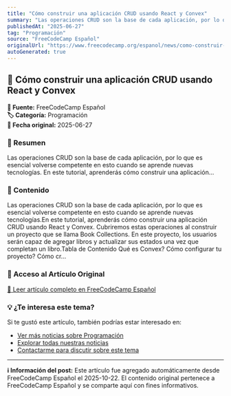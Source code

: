 ```yaml
---
title: "Cómo construir una aplicación CRUD usando React y Convex"
summary: "Las operaciones CRUD son la base de cada aplicación, por lo que es esencial volverse competente en esto cuando se aprende nuevas tecnologías. En este tutorial, aprenderás cómo construir una aplicación..."
publishedAt: "2025-06-27"
tag: "Programación"
source: "FreeCodeCamp Español"
originalUrl: "https://www.freecodecamp.org/espanol/news/como-construir-una-aplicacion-crud-usando-react-y-convex/"
autoGenerated: true
---
```


## 📰 Cómo construir una aplicación CRUD usando React y Convex

<div style={{background: '#f8f9fa', padding: '1rem', borderRadius: '8px', margin: '1rem 0', borderLeft: '4px solid #007bff'}}>

**📡 Fuente:** FreeCodeCamp Español  
**🏷️ Categoría:** Programación  
**📅 Fecha original:** 2025-06-27

</div>

### 📝 Resumen

Las operaciones CRUD son la base de cada aplicación, por lo que es esencial volverse competente en esto cuando se aprende nuevas tecnologías. En este tutorial, aprenderás cómo construir una aplicación...

### 📖 Contenido

Las operaciones CRUD son la base de cada aplicación, por lo que es esencial volverse competente en esto cuando se aprende nuevas tecnologías.En este tutorial, aprenderás cómo construir una aplicación CRUD usando React y Convex. Cubriremos estas operaciones al construir un proyecto que se llama Book Collections. En este proyecto, los usuarios serán capaz de agregar libros y actualizar sus estados una vez que completan un libro.Tabla de Contenido Qué es Convex? Cómo configurar tu proyecto? Cómo cr...

### 🔗 Acceso al Artículo Original

<div style={{textAlign: 'center', margin: '2rem 0'}}>
  <a href="https://www.freecodecamp.org/espanol/news/como-construir-una-aplicacion-crud-usando-react-y-convex/" target="_blank" rel="noopener noreferrer" 
     style={{display: 'inline-block', background: '#007bff', color: 'white', padding: '12px 24px', 
            textDecoration: 'none', borderRadius: '8px', fontWeight: 'bold', 
            boxShadow: '0 2px 4px rgba(0,123,255,0.3)', transition: 'all 0.3s ease'}}>
    📖 Leer artículo completo en FreeCodeCamp Español
  </a>
</div>

### 💡 ¿Te interesa este tema?

Si te gustó este artículo, también podrías estar interesado en:

- [Ver más noticias sobre Programación](/noticias?tag=Programación)
- [Explorar todas nuestras noticias](/noticias)
- [Contactarme para discutir sobre este tema](/contact)

---

<div style={{background: '#e9ecef', padding: '1rem', borderRadius: '8px', marginTop: '2rem', fontSize: '0.9rem', color: '#6c757d'}}>

**ℹ️ Información del post:** Este artículo fue agregado automáticamente desde FreeCodeCamp Español el 2025-10-22. 
El contenido original pertenece a FreeCodeCamp Español y se comparte aquí con fines informativos.

</div>
